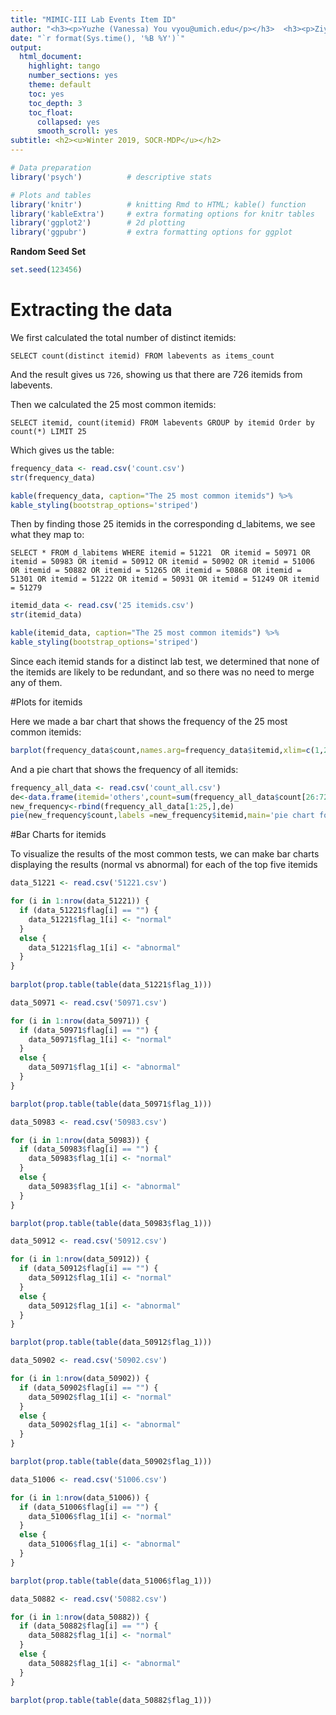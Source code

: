 ```yaml
---
title: "MIMIC-III Lab Events Item ID"
author: "<h3><p>Yuzhe (Vanessa) You vyou@umich.edu</p></h3>  <h3><p>Ziyuan Sun ziyuans@umich.edu</p></h3> <h3><p> Jessica Wild jesswild@umich.edu<h3><p>"
date: "`r format(Sys.time(), '%B %Y')`"
output:
  html_document:
    highlight: tango
    number_sections: yes
    theme: default
    toc: yes
    toc_depth: 3
    toc_float:
      collapsed: yes
      smooth_scroll: yes
subtitle: <h2><u>Winter 2019, SOCR-MDP</u></h2>
---
```


```r
# Data preparation
library('psych')          # descriptive stats

# Plots and tables
library('knitr')          # knitting Rmd to HTML; kable() function
library('kableExtra')     # extra formating options for knitr tables
library('ggplot2')        # 2d plotting
library('ggpubr')         # extra formatting options for ggplot
```

**Random Seed Set**
```r
set.seed(123456)
```

# Extracting the data
We first calculated the total number of distinct itemids:

`SELECT count(distinct itemid) FROM labevents as items_count`

And the result gives us `726`, showing us that there are 726 itemids from labevents.

Then we calculated the 25 most common itemids:

`SELECT itemid, count(itemid) FROM labevents GROUP by itemid Order by count(*) LIMIT 25`

Which gives us the table:

```r
frequency_data <- read.csv('count.csv')
str(frequency_data)
```

```r
kable(frequency_data, caption="The 25 most common itemids") %>%
kable_styling(bootstrap_options='striped')
```

Then by finding those 25 itemids in the corresponding d_labitems, we see what they map to:

`SELECT * FROM d_labitems WHERE itemid = 51221 
OR itemid = 50971
OR itemid = 50983
OR itemid = 50912
OR itemid = 50902
OR itemid = 51006
OR itemid = 50882
OR itemid = 51265
OR itemid = 50868
OR itemid = 51301
OR itemid = 51222
OR itemid = 50931
OR itemid = 51249
OR itemid = 51279
`
```r
itemid_data <- read.csv('25 itemids.csv')
str(itemid_data)
```

```r
kable(itemid_data, caption="The 25 most common itemids") %>%
kable_styling(bootstrap_options='striped')
```

Since each itemid stands for a distinct lab test, we determined that none of the itemids are likely to be redundant, and so there was no need to merge any of them.

#Plots for itemids

Here we made a bar chart that shows the frequency of the 25 most common itemids:

```r
barplot(frequency_data$count,names.arg=frequency_data$itemid,xlim=c(1,25),ylim=c(0,10^6),xlab='item id',main='the barplot for most common 25 itemids')
```

And a pie chart that shows the frequency of all itemids:

```r
frequency_all_data <- read.csv('count_all.csv')
de<-data.frame(itemid='others',count=sum(frequency_all_data$count[26:726]))
new_frequency<-rbind(frequency_all_data[1:25,],de)
pie(new_frequency$count,labels =new_frequency$itemid,main='pie chart for major itemids')
```

#Bar Charts for itemids

To visualize the results of the most common tests, we can make bar charts displaying the results (normal vs abnormal) for each of the top five itemids


```r
data_51221 <- read.csv('51221.csv')

for (i in 1:nrow(data_51221)) {
  if (data_51221$flag[i] == "") {
    data_51221$flag_1[i] <- "normal"
  }
  else {
    data_51221$flag_1[i] <- "abnormal"
  }
}
  
barplot(prop.table(table(data_51221$flag_1)))
```

```r
data_50971 <- read.csv('50971.csv')

for (i in 1:nrow(data_50971)) {
  if (data_50971$flag[i] == "") {
    data_50971$flag_1[i] <- "normal"
  }
  else {
    data_50971$flag_1[i] <- "abnormal"
  }
}

barplot(prop.table(table(data_50971$flag_1)))
```

```r
data_50983 <- read.csv('50983.csv')

for (i in 1:nrow(data_50983)) {
  if (data_50983$flag[i] == "") {
    data_50983$flag_1[i] <- "normal"
  }
  else {
    data_50983$flag_1[i] <- "abnormal"
  }
}

barplot(prop.table(table(data_50983$flag_1)))
```

```r
data_50912 <- read.csv('50912.csv')

for (i in 1:nrow(data_50912)) {
  if (data_50912$flag[i] == "") {
    data_50912$flag_1[i] <- "normal"
  }
  else {
    data_50912$flag_1[i] <- "abnormal"
  }
}

barplot(prop.table(table(data_50912$flag_1)))
```

```r
data_50902 <- read.csv('50902.csv')

for (i in 1:nrow(data_50902)) {
  if (data_50902$flag[i] == "") {
    data_50902$flag_1[i] <- "normal"
  }
  else {
    data_50902$flag_1[i] <- "abnormal"
  }
}

barplot(prop.table(table(data_50902$flag_1)))
```

```r
data_51006 <- read.csv('51006.csv')

for (i in 1:nrow(data_51006)) {
  if (data_51006$flag[i] == "") {
    data_51006$flag_1[i] <- "normal"
  }
  else {
    data_51006$flag_1[i] <- "abnormal"
  }
}

barplot(prop.table(table(data_51006$flag_1)))
```

```r
data_50882 <- read.csv('50882.csv')

for (i in 1:nrow(data_50882)) {
  if (data_50882$flag[i] == "") {
    data_50882$flag_1[i] <- "normal"
  }
  else {
    data_50882$flag_1[i] <- "abnormal"
  }
}

barplot(prop.table(table(data_50882$flag_1)))
```
